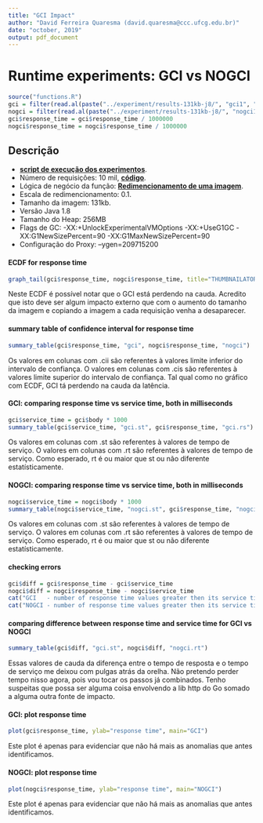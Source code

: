 ```yaml
---
title: "GCI Impact"
author: "David Ferreira Quaresma (david.quaresma@ccc.ufcg.edu.br)"
date: "october, 2019"
output: pdf_document
---
```


# Runtime experiments: GCI vs NOGCI
```r
source("functions.R")
gci = filter(read.al(paste("../experiment/results-131kb-j8/", "gci1", ".csv", sep="")), status == 200)
nogci = filter(read.al(paste("../experiment/results-131kb-j8/", "nogci1", ".csv", sep="")), status == 200)
gci$response_time = gci$response_time / 1000000
nogci$response_time = nogci$response_time / 1000000
```

## Descrição
- [**script de execução dos experimentos**](https://github.com/dfquaresma/gci-faas-sim/blob/master/experiment/run.sh).
- Número de requisições: 10 mil, [**código**](https://github.com/dfquaresma/gci-faas-sim/blob/master/experiment/workload.go).
- Lógica de negócio da função: [**Redimencionamento de uma imagem**](https://github.com/dfquaresma/gci-faas-sim/blob/master/runtime/thumb-func/src/main/java/com/openfaas/function/Handler.java).
- Escala de redimencionamento: 0.1.
- Tamanho da imagem: 131kb.
- Versão Java 1.8
- Tamanho do Heap: 256MB
- Flags de GC: -XX:+UnlockExperimentalVMOptions -XX:+UseG1GC -XX:G1NewSizePercent=90 -XX:G1MaxNewSizePercent=90
- Configuração do Proxy: --ygen=209715200


#### ECDF for response time
```r
graph_tail(gci$response_time, nogci$response_time, title="THUMBNAILATOR ECDF", x_limit_inf=0, x_limit_sup=75, annotate_y=0.90)
```
Neste ECDF é possível notar que o GCI está perdendo na cauda. Acredito que isto deve ser algum impacto externo que com o aumento do tamanho da imagem e copiando a imagem a cada requisição venha a desaparecer. 

#### summary table of confidence interval for response time
```r
summary_table(gci$response_time, "gci", nogci$response_time, "nogci")
```
Os valores em colunas com .cii são referentes à valores limite inferior do intervalo de confiança. O valores em colunas com .cis são referentes à valores limite superior do intervalo de confiança. Tal qual como no gráfico com ECDF, GCI tá perdendo na cauda da latência. 

#### GCI: comparing response time vs service time, both in milliseconds
```r
gci$service_time = gci$body * 1000
summary_table(gci$service_time, "gci.st", gci$response_time, "gci.rs")
```
Os valores em colunas com .st são referentes à valores de tempo de serviço. O valores em colunas com .rt são referentes à valores de tempo de serviço. Como esperado, rt é ou maior que st ou não diferente estatísticamente.

#### NOGCI: comparing response time vs service time, both in milliseconds
```r
nogci$service_time = nogci$body * 1000
summary_table(nogci$service_time, "nogci.st", gci$response_time, "nogci.rt")
```
Os valores em colunas com .st são referentes à valores de tempo de serviço. O valores em colunas com .rt são referentes à valores de tempo de serviço. Como esperado, rt é ou maior que st ou não diferente estatísticamente.

#### checking errors
```r
gci$diff = gci$response_time - gci$service_time
nogci$diff = nogci$response_time - nogci$service_time
cat("GCI   - number of response time values greater then its service time values: ", NROW(filter(gci, diff < 0)), "\n")
cat("NOGCI - number of response time values greater then its service time values: ", NROW(filter(nogci, diff < 0)), "\n")
```

#### comparing difference between response time and service time for GCI vs NOGCI
```r
summary_table(gci$diff, "gci.st", nogci$diff, "nogci.rt")
```
Essas valores de cauda da diferença entre o tempo de resposta e o tempo de serviço me deixou com pulgas atrás da orelha. Não pretendo perder tempo nisso agora, pois vou tocar os passos já combinados. Tenho suspeitas que possa ser alguma coisa envolvendo a lib http do Go somado a alguma outra fonte de impacto.

#### GCI: plot response time
```r
plot(gci$response_time, ylab="response time", main="GCI")
```
Este plot é apenas para evidenciar que não há mais as anomalias que antes identificamos.

#### NOGCI: plot response time
```r
plot(nogci$response_time, ylab="response time", main="NOGCI")
```
Este plot é apenas para evidenciar que não há mais as anomalias que antes identificamos.

